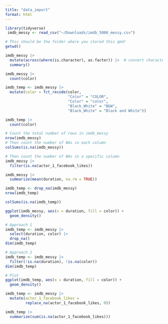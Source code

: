 ```yaml
---
title: "data_import"
format: html
---
```


```r
library(tidyverse)
 imdb_messy <- read_csv("~/Downloads/imdb_5000_messy.csv")
```

```r
# This should be the folder where you stored this qmd!
getwd()
```

```r
imdb_messy |>
  mutate(across(where(is.character), as.factor)) |>  # convert characters to factors in order to summarize
  summary()
```

```r
imdb_messy |>
  count(color)
```

```r
imdb_temp <- imdb_messy |> 
  mutate(color = fct_recode(color,
                            "Color" = "COLOR",
                            "Color" = "color",
                            "Black_White" = "B&W",
                            "Black_White" = "Black and White"))

imdb_temp |> 
  count(color)
```

```r
# Count the total number of rows in imdb_messy
nrow(imdb_messy)
# Then count the number of NAs in each column
colSums(is.na(imdb_messy))

# Then count the number of NAs in a specific column
imdb_messy |> 
  filter(is.na(actor_1_facebook_likes))
```

```r
imdb_messy |> 
  summarize(mean(duration, na.rm = TRUE))
```

```r
imdb_temp <- drop_na(imdb_messy)
nrow(imdb_temp)
```

```r
colSums(is.na(imdb_temp))
```

```r
ggplot(imdb_messy, aes(x = duration, fill = color)) +
  geom_density()
```

```r
# Approach 1
imdb_temp <- imdb_messy |> 
  select(duration, color) |> 
  drop_na()
dim(imdb_temp)
```

```r
# Approach 2
imdb_temp <- imdb_messy |> 
  filter(!is.na(duration), !is.na(color))
dim(imdb_temp)
```

```r
# Plot
ggplot(imdb_temp, aes(x = duration, fill = color)) +
  geom_density()
```

```r
imdb_temp <- imdb_messy |> 
  mutate(actor_1_facebook_likes =
         replace_na(actor_1_facebook_likes, 0))

imdb_temp |> 
  summarize(sum(is.na(actor_1_facebook_likes)))
```


